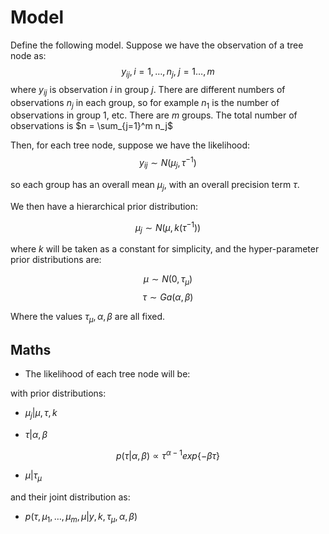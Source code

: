 # Model

Define the following model. Suppose we have the observation of a tree node as:
$$y_{ij}, i = 1,\ldots,n_j, \; j = 1\ldots, m$$
where $y_{ij}$ is observation $i$ in group $j$. There are different numbers of observations $n_j$ in each group, so for example $n_1$ is the number of observations in group 1, etc. There are $m$ groups. The total number of observations is $n = \sum_{j=1}^m n_j$

Then, for each tree node, suppose we have the likelihood:
$$y_{ij} \sim N(\mu_j, \tau^{-1})$$

so each group has an overall mean $\mu_j$, with an overall precision term $\tau$. 

We then have a hierarchical prior distribution:

$$\mu_j \sim N(\mu, k(\tau^{-1}))$$

where $k$ will be taken as a constant for simplicity, 
and the hyper-parameter prior distributions are:

$$\mu \sim N(0, \tau_\mu)$$
$$\tau \sim Ga(\alpha, \beta)$$


Where the values $\tau_\mu, \alpha, \beta$ are all fixed.


## Maths 

- The likelihood of each tree node will be:

\begin{equation}
L = \prod_{j = 1}^{m} \prod_{i = 1}^{n_j} p(y_{ij} | \mu_{j}, \tau) \\
L \propto \tau^{n/2} exp \{ -\frac{\tau}{2} \sum_{j = 1}^{m}
\sum_{i = 1}^{n_j} (y_{ij} - \mu_j)^2 \}
\end{equation}

with prior distributions:

- $\mu_j | \mu, \tau, k$

\begin{equation}
p(\mu_1, \dots, \mu_m | \mu, \omega) \propto (\tau/k)^{m/2}
exp\{ - \frac{\tau}{2k} \sum_{j = 1}^{m} (\mu_j - \mu)^2  \}
\end{equation}

- $\tau | \alpha, \beta$

$$p(\tau | \alpha, \beta) \propto \tau^{\alpha - 1} exp\{ - \beta \tau \}$$

- $\mu  | \tau_{\mu}$

\begin{equation}
p(\mu | \tau_{\mu}) \propto \tau_{\mu}^{1/2}
exp\{ - \frac{ \tau_{\mu}}{2} \mu^2  \}
\end{equation}


and their joint distribution as: 

- $p(\tau, \mu_1, \dots, \mu_m, \mu| y, k, \tau_{\mu}, \alpha, \beta)$

\begin{equation}
p(\tau, \mu_1, \dots, \mu_m, \mu| y, k, \tau_{\mu}, \alpha, \beta)
\propto

\tau^{\alpha - 1} exp\{ - \beta \tau \} \times \\

(\tau/k)^{m/2}
exp\{ - \frac{\tau}{2k} \sum_{j = 1}^{m} (\mu_j - \mu)^2  \} \\ 
\times  
\tau_{\mu}^{1/2}
exp\{ - \frac{ \tau_{\mu}}{2} \mu^2  \} 
\times \tau^{n/2} exp \{ -\frac{\tau}{2} \sum_{j = 1}^{m}
\sum_{i = 1}^{n_j} (y_{ij} - \mu_j)^2 \}
\end{equation}
